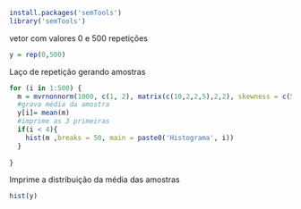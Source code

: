 ```r
install.packages('semTools')
library('semTools')
``` 
vetor com valores 0 e 500 repetições
```r
y = rep(0,500)
```
Laço de repetição gerando amostras
```r
for (i in 1:500) {
  m = mvrnonnorm(1000, c(1, 2), matrix(c(10,2,2,5),2,2), skewness = c(5,2), kurtosis = c(3,3))
  #grava média da amostra
  y[i]= mean(m)
  #imprime as 3 primeiras
  if(i < 4){
    hist(m ,breaks = 50, main = paste0('Histograma', i))
  }
  
}
```
Imprime a distribuição da média das amostras
```r
hist(y)
```
